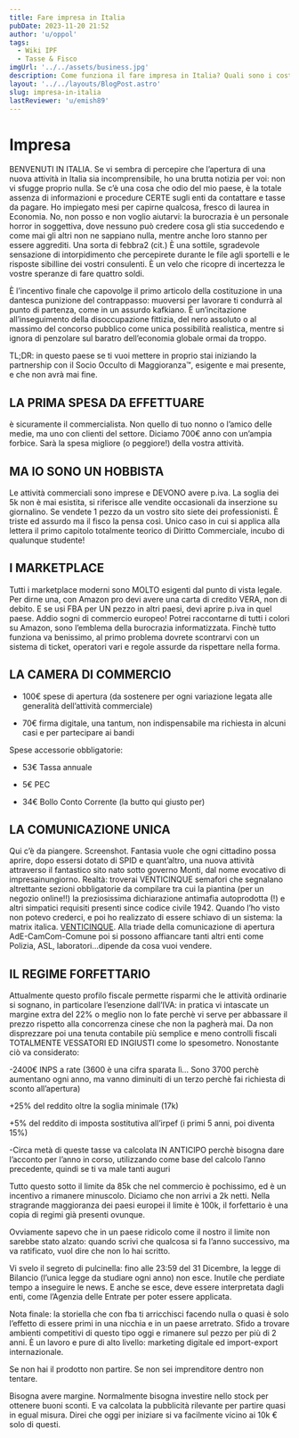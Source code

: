 ```yaml
---
title: Fare impresa in Italia
pubDate: 2023-11-20 21:52
author: 'u/oppol'
tags:
  - Wiki IPF
  - Tasse & Fisco
imgUrl: '../../assets/business.jpg'
description: Come funziona il fare impresa in Italia? Quali sono i costi e le tasse da pagare? Come si fa a capire se un'attività è redditizia? In questa guida cercheremo di rispondere a queste domande.
layout: '../../layouts/BlogPost.astro'
slug: impresa-in-italia
lastReviewer: 'u/emish89'
---
```



# **Impresa**

BENVENUTI IN ITALIA. Se vi sembra di percepire che l’apertura di una nuova attività in Italia sia incomprensibile, ho una brutta notizia per voi: non vi sfugge proprio nulla. Se c’è una cosa che odio del mio paese, è la totale assenza di informazioni e procedure CERTE sugli enti da contattare e tasse da pagare. Ho impiegato mesi per capirne qualcosa, fresco di laurea in Economia. No, non posso e non voglio aiutarvi: la burocrazia è un personale horror in soggettiva, dove nessuno può credere cosa gli stia succedendo e come mai gli altri non ne sappiano nulla, mentre anche loro stanno per essere aggrediti. Una sorta di febbra2 (cit.) È una sottile, sgradevole sensazione di intorpidimento che percepirete durante le file agli sportelli e le risposte sibilline dei vostri consulenti. È un velo che ricopre di incertezza le vostre speranze di fare quattro soldi.

È l’incentivo finale che capovolge il primo articolo della costituzione in una dantesca punizione del contrappasso: muoversi per lavorare ti condurrà al punto di partenza, come in un assurdo kafkiano. È un’incitazione all’inseguimento della disoccupazione fittizia, del nero assoluto o al massimo del concorso pubblico come unica possibilità realistica, mentre si ignora di penzolare sul baratro dell’economia globale ormai da troppo.

TL;DR: in questo paese se ti vuoi mettere in proprio stai iniziando la partnership con il Socio Occulto di Maggioranza™, esigente e mai presente, e che non avrà mai fine.

## **LA PRIMA SPESA DA EFFETTUARE**

è sicuramente il commercialista. Non quello di tuo nonno o l’amico delle medie, ma uno con clienti del settore. Diciamo 700€ anno con un’ampia forbice. Sarà la spesa migliore (o peggiore!) della vostra attività.

## **MA IO SONO UN HOBBISTA**

Le attività commerciali sono imprese e DEVONO avere p.iva. La soglia dei 5k non è mai esistita, si riferisce alle vendite occasionali da inserzione su giornalino. Se vendete 1 pezzo da un vostro sito siete dei professionisti. È triste ed assurdo ma il fisco la pensa così. Unico caso in cui si applica alla lettera il primo capitolo totalmente teorico di Diritto Commerciale, incubo di qualunque studente!

## **I MARKETPLACE**

Tutti i marketplace moderni sono MOLTO esigenti dal punto di vista legale. Per dirne una, con Amazon pro devi avere una carta di credito VERA, non di debito. E se usi FBA per UN pezzo in altri paesi, devi aprire p.iva in quel paese. Addio sogni di commercio europeo! Potrei raccontarne di tutti i colori su Amazon, sono l’emblema della burocrazia informatizzata. Finchè tutto funziona va benissimo, al primo problema dovrete scontrarvi con un sistema di ticket, operatori vari e regole assurde da rispettare nella forma.

## **LA CAMERA DI COMMERCIO**

- 100€ spese di apertura (da sostenere per ogni variazione legata alle generalità dell’attività commerciale)

- 70€ firma digitale, una tantum, non indispensabile ma richiesta in alcuni casi e per partecipare ai bandi

Spese accessorie obbligatorie:

- 53€ Tassa annuale

- 5€ PEC

- 34€ Bollo Conto Corrente (la butto qui giusto per)

## **LA COMUNICAZIONE UNICA**

Qui c’è da piangere. Screenshot. Fantasia vuole che ogni cittadino possa aprire, dopo essersi dotato di SPID e quant’altro, una nuova attività attraverso il fantastico sito nato sotto governo Monti, dal nome evocativo di impresainungiorno. Realtà: troverai VENTICINQUE semafori che segnalano altrettante sezioni obbligatorie da compilare tra cui la piantina (per un negozio online!!) la preziosissima dichiarazione antimafia autoprodotta (!) e altri simpatici requisiti presenti since codice civile 1942. Quando l’ho visto non potevo crederci, e poi ho realizzato di essere schiavo di un sistema: la matrix italica. [VENTICINQUE](https://imgur.com/kQgm0t6). Alla triade della comunicazione di apertura AdE-CamCom-Comune poi si possono affiancare tanti altri enti come Polizia, ASL, laboratori…dipende da cosa vuoi vendere.

## **IL REGIME FORFETTARIO**

Attualmente questo profilo fiscale permette risparmi che le attività ordinarie si sognano, in particolare l’esenzione dall’IVA: in pratica vi intascate un margine extra del 22% o meglio non lo fate perchè vi serve per abbassare il prezzo rispetto alla concorrenza cinese che non la pagherà mai. Da non disprezzare poi una tenuta contabile più semplice e meno controlli fiscali TOTALMENTE VESSATORI ED INGIUSTI come lo spesometro. Nonostante ciò va considerato:

-2400€ INPS a rate (3600 è una cifra sparata lì… Sono 3700 perchè aumentano ogni anno, ma vanno diminuiti di un terzo perchè fai richiesta di sconto all’apertura)

+25% del reddito oltre la soglia minimale (17k)

+5% del reddito di imposta sostitutiva all’irpef (i primi 5 anni, poi diventa 15%)

-Circa metà di queste tasse va calcolata IN ANTICIPO perchè bisogna dare l’acconto per l’anno in corso, utilizzando come base del calcolo l’anno precedente, quindi se ti va male tanti auguri

Tutto questo sotto il limite da 85k che nel commercio è pochissimo, ed è un incentivo a rimanere minuscolo. Diciamo che non arrivi a 2k netti. Nella stragrande maggioranza dei paesi europei il limite è 100k, il forfettario è una copia di regimi già presenti ovunque.

Ovviamente sapevo che in un paese ridicolo come il nostro il limite non sarebbe stato alzato: quando scrivi che qualcosa si fa l’anno successivo, ma va ratificato, vuol dire che non lo hai scritto.

Vi svelo il segreto di pulcinella: fino alle 23:59 del 31 Dicembre, la legge di Bilancio (l’unica legge da studiare ogni anno) non esce. Inutile che perdiate tempo a inseguire le news. E anche se esce, deve essere interpretata dagli enti, come l’Agenzia delle Entrate per poter essere applicata.

Nota finale: la storiella che con fba ti arricchisci facendo nulla o quasi è solo l’effetto di essere primi in una nicchia e in un paese arretrato. Sfido a trovare ambienti competitivi di questo tipo oggi e rimanere sul pezzo per più di 2 anni. È un lavoro e pure di alto livello: marketing digitale ed import-export internazionale.

Se non hai il prodotto non partire. Se non sei imprenditore dentro non tentare.

Bisogna avere margine. Normalmente bisogna investire nello stock per ottenere buoni sconti. E va calcolata la pubblicità rilevante per partire quasi in egual misura. Direi che oggi per iniziare si va facilmente vicino ai 10k € solo di questi.

